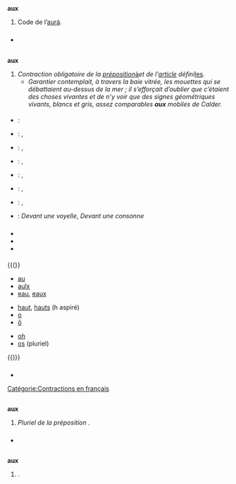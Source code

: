 {{voir|-aux}}

== {{langue|conv}} ==
=== {{S|symbole|conv}} ===
'''aux'''
# {{lexique|linguistique|conv}} Code {{w|ISO 639-3}} de l’[[aurá]].

=== {{S|références}} ===
* {{Lien 639-3|aux}}

== {{langue|fr}} ==
=== {{S|article défini|fr|flexion}} ===
{{fr-accord-mixte| ms=au| mp=aux| fs=à la| fp=aux| pms=o| pmp=o| pfs=a.la| pfp=o}}
'''aux''' {{pron|o|fr}} {{mf}} {{p}}
# ''Contraction obligatoire de la [[préposition]] ''[[à]]'' et de l'[[article]] défini ''[[les]]''.''
#* ''Garantier contemplait, à travers la baie vitrée, les mouettes qui se débattaient au-dessus de la mer ; il s’efforçait d’oublier que c’étaient des choses vivantes et de n’y voir que des signes géométriques vivants, blancs et gris, assez comparables '''aux''' mobiles de Calder.'' {{source|Romain Gary, ''Les Couleurs du jour'', Gallimard, 1952, chapitre 8}}

==== {{S|vocabulaire}} ====
{{contractions/fr}}

==== {{S|traductions}} ====
{{trad-début}}
* {{T|shy}} : {{trad|shy|ayetbab}}
* {{T|es}} : {{trad-|es|a los|m}}, {{trad-|es|a las|f}}
* {{T|grc}} : {{trad+|grc|ταῖς|f}}, {{trad+|grc|τοῖς|m}}
* {{T|it}} : {{trad+|it|agli}}, {{trad+|it|alle}}
* {{T|oc}} : {{trad-|oc|als}}, {{trad+|oc|aus}}
* {{T|pt}} : {{trad+|pt|aos|m}}, {{trad+|pt|às|f}}
* {{T|scn}} : {{trad+|scn|ê}}, {{trad+|scn|alli}}
* {{T|wa}} : {{trad+|wa|ås}}''Devant une voyelle'', {{trad+|wa|azès}}''Devant une consonne''
{{trad-fin}}

=== {{S|prononciation}} ===
* {{pron|o|fr}}
* {{écouter|lang=fr|France <!-- précisez svp la ville ou la région -->|o|audio=Fr-aux.ogg}}
* {{écouter|Cornimont (France)||lang=fr|audio=LL-Q150 (fra)-Poslovitch-aux.wav}}



==== {{S|homophones|fr}} ====
{{(}}
* [[au]]
* [[aulx]]
* [[eau]], [[eaux]]

* [[haut]], [[hauts]] (h aspiré)
* [[o]]
* [[ô]]

* [[oh]]
* [[os]] (pluriel)
{{)}}

=== {{S|voir aussi}} ===
* {{Wikipédia|AUX}}
[[Catégorie:Contractions en français]]

== {{langue|angevin}} ==
=== {{S|préposition|angevin|flexion}} ===
'''aux''' {{pron||angevin}}
# ''Pluriel de la préposition'' {{lien|au|angevin|sens=par}}.

=== {{S|références}} ===
* {{R:VerrierOnillon|p=2|vue=42}}

== {{langue|eo}} ==
{{voir autres systèmes|eo|aŭ|au}}
=== {{S|variante typographique|eo}} ===
'''aux''' {{pron|aw|eo}}
# {{eo-sys-x|aŭ}}.
